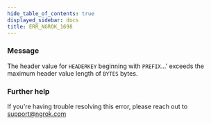 ```yaml
---
hide_table_of_contents: true
displayed_sidebar: docs
title: ERR_NGROK_1698
---
```


### Message

The header value for `HEADERKEY` beginning with `PREFIX`...' exceeds the maximum header value length of `BYTES` bytes.

### Further help

If you're having trouble resolving this error, please reach out to [support@ngrok.com](mailto:support@ngrok.com?subject=Help%20with%20ERR_NGROK_1698)

